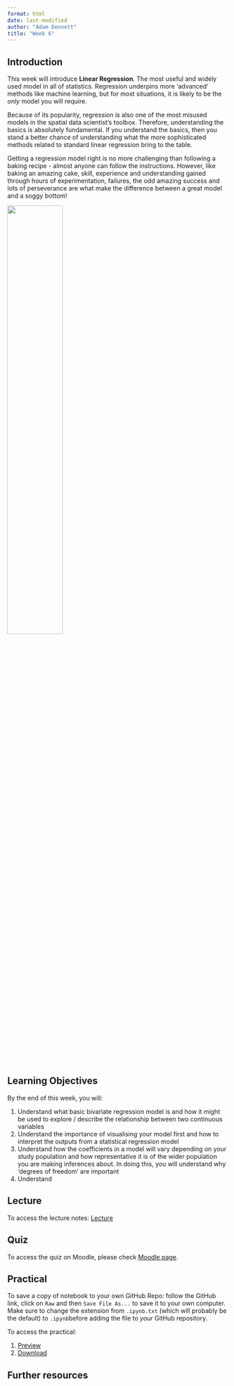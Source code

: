 ```yaml
---
format: html
date: last-modified
author: "Adam Dennett"
title: "Week 6"
---
```


## Introduction

This week will introduce **Linear Regression**. The most useful and widely used model in all of statistics. Regression underpins more 'advanced' methods like machine learning, but for most situations, it is likely to be the *only* model you will require.

Because of its popularity, regression is also one of the most misused models in the spatial data scientist's toolbox. Therefore, understanding the basics is absolutely fundamental. If you understand the basics, then you stand a better chance of understanding what the more sophisticated methods related to standard linear regression bring to the table.

Getting a regression model right is no more challenging than following a baking recipe - almost anyone can follow the instructions. However, like baking an amazing cake, skill, experience and understanding gained through hours of experimentation, failures, the odd amazing success and lots of perseverance are what make the difference between a great model and a soggy bottom!

[![](L6_images/soggybottom.webp){width="50%"}](https://www.youtube.com/watch?v=F8yx453Lgh4)

## Learning Objectives

By the end of this week, you will:

1.  Understand what basic bivariate regression model is and how it might be used to explore / describe the relationship between two continuous variables
2.  Understand the importance of visualising your model first and how to interpret the outputs from a statistical regression model
3.  Understand how the coefficients in a model will vary depending on your study population and how representative it is of the wider population you are making inferences about. In doing this, you will understand why 'degrees of freedom' are important
4.  Understand

## Lecture

To access the lecture notes: [Lecture](week6_lecture.qmd)

## Quiz

To access the quiz on Moodle, please check [Moodle page](https://moodle.ucl.ac.uk/course/view.php?id=53568).

## Practical

::: callout-note
To save a copy of notebook to your own GitHub Repo: follow the GitHub link, click on `Raw` and then `Save File As...` to save it to your own computer. Make sure to change the extension from `.ipynb.txt` (which will probably be the default) to `.ipynb`before adding the file to *your* GitHub repository.
:::

To access the practical:

1.  [Preview](week6_practical.html)
2.  [Download](week6_practical.ipynb)

## Further resources
